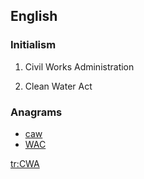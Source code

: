 ==English==
{{wikipedia}}

===Initialism===
{{rfc-header|Initialism}}
{{head|en|initialism}}
# {{context|US|lang=en}} Civil Works Administration
# {{context|US|lang=en}} Clean Water Act

===Anagrams===
* [[caw#English|caw]]
* [[WAC#English|WAC]]

[[tr:CWA]]